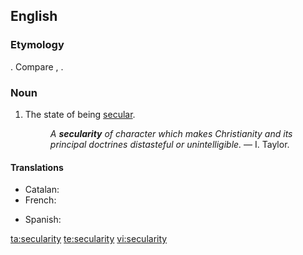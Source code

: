 ==English==
{{wikipedia}}

===Etymology===
{{suffix|secular|ity}}. Compare {{etyl|fr|-}} {{term|sécularité}}, {{etyl|la|-}} {{term|saecularitas}}.

===Noun===
{{en-noun|secularities|-}}

# The state of being [[secular]].
#: ''A '''secularity''' of character which makes Christianity and its principal doctrines distasteful or unintelligible.'' &mdash; I. Taylor.

====Translations====
{{trans-top|state of being secular}}
* Catalan: {{t-|ca|secularitat|f}}
* French: {{t+|fr|sécularité|f}}
{{trans-mid}}
* Spanish: {{t+|es|secularidad|f}}
{{trans-bottom}}

[[ta:secularity]]
[[te:secularity]]
[[vi:secularity]]